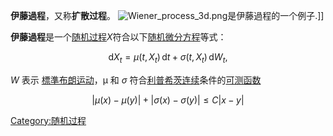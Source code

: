 '''伊藤過程'''，又称'''扩散过程'''。
[[Image:Wiener_process_3d.png|thumb]]是伊藤過程的一个例子.]]

'''伊藤過程'''是一个[[随机过程|随机过程]]''X''符合以下[[随机微分方程|随机微分方程]]等式：

:<math>\mathrm{d} X_{t} = \mu(t, X_{t}) \, \mathrm{d} t + \sigma (t, X_{t}) \, \mathrm{d} W_{t},</math>

''W'' 表示 [[维纳过程|標準布朗运动]]，μ 和 ''σ'' 符合[[利普希茨连续|利普希茨连续]]条件的[[可测函数|可测函数]]

:<math>| \mu(x) - \mu(y) | + | \sigma (x) - \sigma (y) | \leq C | x - y |</math>

[[Category:随机过程|Category:随机过程]]